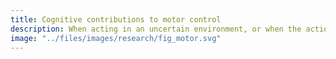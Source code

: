 ```yaml
---
title: Cognitive contributions to motor control
description: When acting in an uncertain environment, or when the action needed to achieve a goal is unknown, cognitive structures in the brain are engaged to analyze and decipher the problem's structure, and dictate the parameters that the motor system uses to program the needed action. These processes are especially important in the early stages of learning, before the appropriate action has been decided upon, and the motor system can take over the process of adaptation. Most of my work uses neuroimaging methods to study functional interactions between motor and non-motor structures during this early stage of learning.
image: "../files/images/research/fig_motor.svg"
---
```

